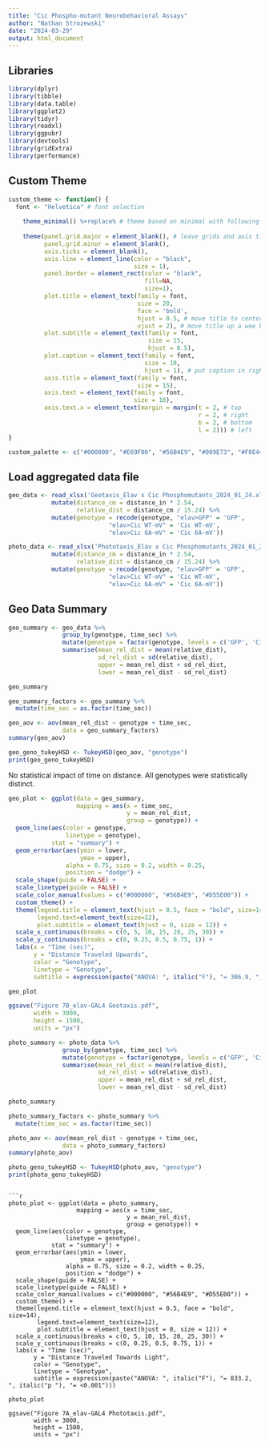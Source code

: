 ```yaml
---
title: "Cic Phospho-mutant Neurobehavioral Assays"
author: "Nathan Strozewski"
date: "2024-03-29"
output: html_document
---
```



## Libraries

```r

library(dplyr)
library(tibble)
library(data.table)
library(ggplot2)
library(tidyr)
library(readxl)
library(ggpubr)
library(devtools)
library(gridExtra)
library(performance)

```

## Custom Theme

```r
custom_theme <- function() { 
  font <- "Helvetica" # font selection
    
    theme_minimal() %+replace% # theme based on minimal with following replacements
    
    theme(panel.grid.major = element_blank(), # leave grids and axis ticks blank
          panel.grid.minor = element_blank(),
          axis.ticks = element_blank(),
          axis.line = element_line(color = "black",
                                   size = 1),
          panel.border = element_rect(color = "black",
                                      fill=NA,
                                      size=1),
          plot.title = element_text(family = font,
                                    size = 20,
                                    face = 'bold',
                                    hjust = 0.5, # move title to center horizontally
                                    vjust = 2), # move title up a wee bit
          plot.subtitle = element_text(family = font,
                                       size = 15,
                                       hjust = 0.5),
          plot.caption = element_text(family = font,
                                      size = 10,
                                      hjust = 1), # put caption in right corner
          axis.title = element_text(family = font,
                                    size = 15),
          axis.text = element_text(family = font,
                                   size = 10),
          axis.text.x = element_text(margin = margin(t = 2, # top
                                                     r = 2, # right
                                                     b = 2, # bottom
                                                     l = 2))) # left
}

custom_palette <- c("#000000", "#E69F00", "#56B4E9", "#009E73", "#F0E442", "#0072B2", "#D55E00", "#CC79A7")

```

## Load aggregated data file

```r

geo_data <- read_xlsx('Geotaxis_Elav x Cic Phosphomutants_2024_01_24.xlsx') %>% 
            mutate(distance_cm = distance_in * 2.54,
                   relative_dist = distance_cm / 15.24) %>% 
            mutate(genotype = recode(genotype, "elav>GFP" = 'GFP',
                            "elav>Cic WT-mV" = 'Cic WT-mV',
                            "elav>Cic 6A-mV" = 'Cic 6A-mV'))

photo_data <- read_xlsx('Phototaxis_Elav x Cic Phosphomutants_2024_01_24.xlsx') %>% 
            mutate(distance_cm = distance_in * 2.54,
                   relative_dist = distance_cm / 15.24) %>% 
            mutate(genotype = recode(genotype, "elav>GFP" = 'GFP',
                            "elav>Cic WT-mV" = 'Cic WT-mV',
                            "elav>Cic 6A-mV" = 'Cic 6A-mV'))


```

## Geo Data Summary 

```r

geo_summary <- geo_data %>% 
               group_by(genotype, time_sec) %>%  
               mutate(genotype = factor(genotype, levels = c('GFP', 'Cic WT-mV', 'Cic 6A-mV'))) %>% 
               summarise(mean_rel_dist = mean(relative_dist),
                         sd_rel_dist = sd(relative_dist),
                         upper = mean_rel_dist + sd_rel_dist,
                         lower = mean_rel_dist - sd_rel_dist)

geo_summary

geo_summary_factors <- geo_summary %>% 
  mutate(time_sec = as.factor(time_sec))

geo_aov <- aov(mean_rel_dist ~ genotype + time_sec,
               data = geo_summary_factors)
summary(geo_aov)

geo_geno_tukeyHSD <- TukeyHSD(geo_aov, "genotype")
print(geo_geno_tukeyHSD)

```
No statistical impact of time on distance. All genotypes were statistically distinct.

```r

geo_plot <- ggplot(data = geo_summary,
                   mapping = aes(x = time_sec,
                                 y = mean_rel_dist,
                                 group = genotype)) +
  geom_line(aes(color = genotype,
                linetype = genotype),
            stat = "summary") +
  geom_errorbar(aes(ymin = lower,
                    ymax = upper),
                alpha = 0.75, size = 0.2, width = 0.25,
                position = "dodge") +
  scale_shape(guide = FALSE) +
  scale_linetype(guide = FALSE) +
  scale_color_manual(values = c("#000000", "#56B4E9", "#D55E00")) +
  custom_theme() +
  theme(legend.title = element_text(hjust = 0.5, face = "bold", size=14),
        legend.text=element_text(size=12),
        plot.subtitle = element_text(hjust = 0, size = 12)) +
  scale_x_continuous(breaks = c(0, 5, 10, 15, 20, 25, 30)) +
  scale_y_continuous(breaks = c(0, 0.25, 0.5, 0.75, 1)) +
  labs(x = "Time (sec)",
       y = "Distance Traveled Upwards",
       color = "Genotype",
       linetype = "Genotype",
       subtitle = expression(paste("ANOVA: ", italic("F"), "= 306.9, ", italic("p "), "= <0.001")))

geo_plot

ggsave("Figure 7B_elav-GAL4 Geotaxis.pdf",
       width = 3000,
       height = 1500,
       units = "px")

```

```r

photo_summary <- photo_data %>% 
               group_by(genotype, time_sec) %>%  
               mutate(genotype = factor(genotype, levels = c('GFP', 'Cic WT-mV', 'Cic 6A-mV'))) %>% 
               summarise(mean_rel_dist = mean(relative_dist),
                         sd_rel_dist = sd(relative_dist),
                         upper = mean_rel_dist + sd_rel_dist,
                         lower = mean_rel_dist - sd_rel_dist)

photo_summary

photo_summary_factors <- photo_summary %>% 
  mutate(time_sec = as.factor(time_sec))

photo_aov <- aov(mean_rel_dist ~ genotype + time_sec,
               data = photo_summary_factors)
summary(photo_aov)

photo_geno_tukeyHSD <- TukeyHSD(photo_aov, "genotype")
print(photo_geno_tukeyHSD)

```

```

```r

photo_plot <- ggplot(data = photo_summary,
                   mapping = aes(x = time_sec,
                                 y = mean_rel_dist,
                                 group = genotype)) +
  geom_line(aes(color = genotype,
                linetype = genotype),
            stat = "summary") +
  geom_errorbar(aes(ymin = lower,
                    ymax = upper),
                alpha = 0.75, size = 0.2, width = 0.25,
                position = "dodge") +
  scale_shape(guide = FALSE) +
  scale_linetype(guide = FALSE) +
  scale_color_manual(values = c("#000000", "#56B4E9", "#D55E00")) +
  custom_theme() +
  theme(legend.title = element_text(hjust = 0.5, face = "bold", size=14),
        legend.text=element_text(size=12),
        plot.subtitle = element_text(hjust = 0, size = 12)) +
  scale_x_continuous(breaks = c(0, 5, 10, 15, 20, 25, 30)) +
  scale_y_continuous(breaks = c(0, 0.25, 0.5, 0.75, 1)) +
  labs(x = "Time (sec)",
       y = "Distance Traveled Towards Light",
       color = "Genotype",
       linetype = "Genotype",
       subtitle = expression(paste("ANOVA: ", italic("F"), "= 833.2, ", italic("p "), "= <0.001")))

photo_plot

ggsave("Figure 7A_elav-GAL4 Phototaxis.pdf",
       width = 3000,
       height = 1500,
       units = "px")

```

